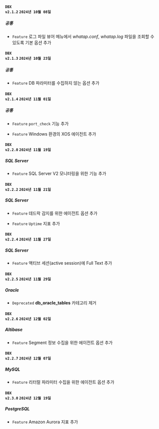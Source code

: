 #### <code class='changelog-service'>DBX v2.1.2</code> <code class='changelog-date'>2024년 10월 08일</code>

##### 공통​

- <code class="Feature" type="1">Feature</code> <span class="uitext">로그 파일 뷰어</span> 메뉴에서 <em>whatap.conf</em>, <em>whatap.log</em> 파일을 조회할 수 있도록 기본 옵션 추가

#### <code class='changelog-service'>DBX v2.1.3</code> <code class='changelog-date'>2024년 10월 23일</code>

##### 공통​

- <code class="Feature" type="1">Feature</code> DB 파라미터를 수집하지 않는 옵션 추가

#### <code class='changelog-service'>DBX v2.1.4</code> <code class='changelog-date'>2024년 11월 01일</code>

##### 공통​

- <code class="Feature" type="1">Feature</code> <code>port_check</code> 기능 추가

- <code class="Feature" type="1">Feature</code> Windows 환경의 XOS 에이전트 추가

#### <code class='changelog-service'>DBX v2.2.0</code> <code class='changelog-date'>2024년 11월 19일</code>

##### SQL Server​

- <code class="Feature" type="1">Feature</code> SQL Server V2 모니터링을 위한 기능 추가

#### <code class='changelog-service'>DBX v2.2.2</code> <code class='changelog-date'>2024년 11월 21일</code>

##### SQL Server​

- <code class="Feature" type="1">Feature</code> 데드락 감지를 위한 에이전트 옵션 추가

- <code class="Feature" type="1">Feature</code> <code>Uptime</code> 지표 추가

#### <code class='changelog-service'>DBX v2.2.4</code> <code class='changelog-date'>2024년 11월 27일</code>

##### SQL Server​

- <code class="Feature" type="1">Feature</code> 액티브 세션(active session)에 Full Text 추가

#### <code class='changelog-service'>DBX v2.2.5</code> <code class='changelog-date'>2024년 11월 29일</code>

##### Oracle​

- <code class="Deprecated" type="1">Deprecated</code> <strong>db_oracle_tables</strong> 카테고리 제거

#### <code class='changelog-service'>DBX v2.2.6</code> <code class='changelog-date'>2024년 12월 02일</code>

##### Altibase​

- <code class="Feature" type="1">Feature</code> Segment 정보 수집을 위한 에이전트 옵션 추가

#### <code class='changelog-service'>DBX v2.2.7</code> <code class='changelog-date'>2024년 12월 07일</code>

##### MySQL​

- <code class="Feature" type="1">Feature</code> 리터럴 파라미터 수집을 위한 에이전트 옵션 추가

#### <code class='changelog-service'>DBX v2.3.0</code> <code class='changelog-date'>2024년 12월 19일</code>

##### PostgreSQL​

- <code class="Feature" type="1">Feature</code> Amazon Aurora 지표 추가

